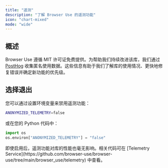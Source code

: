```yaml
---
title: "遥测"
description: "了解 Browser Use 的遥测功能"
icon: "chart-mixed"
mode: "wide"
---
```


## 概述

Browser Use 遵循 MIT 许可证免费提供。为帮助我们持续改进该库，我们通过 [PostHog](https://posthog.com) 收集匿名使用数据。这些信息有助于我们了解库的使用情况、更快地修复错误并确定新功能的优先级。

## 选择退出

您可以通过设置环境变量来禁用遥测功能：

```bash .env
ANONYMIZED_TELEMETRY=false
```

或在您的 Python 代码中：

```python
import os
os.environ["ANONYMIZED_TELEMETRY"] = "false"
```

<Note>
  即使启用后，遥测功能对库的性能也毫无影响。相关代码可在 [Telemetry
  Service](https://github.com/browser-use/browser-use/tree/main/browser_use/telemetry) 中查看。
</Note>